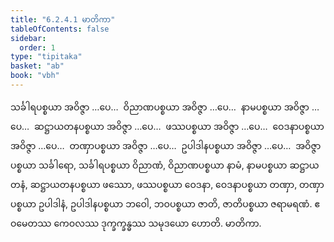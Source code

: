 ```yaml
---
title: "6.2.4.1 မာတိကာ"
tableOfContents: false
sidebar:
  order: 1
type: "tipitaka"
basket: "ab"
book: "vbh"
---
```



<DynamicBreadcrumb />

<Division number="247" book="vbh">

<Paragraph number="987" book="vbh">
သင်္ခါရပစ္စယာ အဝိဇ္ဇာ …ပေ…  ဝိညာဏပစ္စယာ အဝိဇ္ဇာ …ပေ…  နာမပစ္စယာ အဝိဇ္ဇာ …ပေ…  ဆဋ္ဌာယတနပစ္စယာ အဝိဇ္ဇာ …ပေ…  ဖဿပစ္စယာ အဝိဇ္ဇာ …ပေ…  ဝေဒနာပစ္စယာ အဝိဇ္ဇာ …ပေ…  တဏှာပစ္စယာ အဝိဇ္ဇာ …ပေ…  ဥပါဒါနပစ္စယာ အဝိဇ္ဇာ …ပေ…  အဝိဇ္ဇာပစ္စယာ သင်္ခါရော, သင်္ခါရပစ္စယာ ဝိညာဏံ, ဝိညာဏပစ္စယာ နာမံ, နာမပစ္စယာ ဆဋ္ဌာယတနံ, ဆဋ္ဌာယတနပစ္စယာ ဖဿော, ဖဿပစ္စယာ ဝေဒနာ, ဝေဒနာပစ္စယာ တဏှာ, တဏှာပစ္စယာ ဥပါဒါနံ, ဥပါဒါနပစ္စယာ ဘဝေါ, ဘဝပစ္စယာ ဇာတိ, ဇာတိပစ္စယာ ဇရာမရဏံ. ဧဝမေတဿ ကေဝလဿ ဒုက္ခက္ခန္ဓဿ သမုဒယော ဟောတိ.

</Paragraph>
</Division>

<Paragraph number="988" type="center" book="vbh">
မာတိကာ.
</Paragraph>